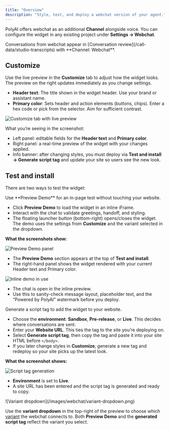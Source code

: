 ```yaml
---
title: "Overview"
description: "Style, test, and deploy a webchat version of your agent."
---
```


PolyAI offers webchat as an additional **Channel** alongside voice. You can configure the widget in any existing project under **Settings → Webchat**.

<Note>
Conversations from webchat appear in [Conversation review](/call-data/studio-transcripts) with **Channel: Webchat**.
</Note>

## Customize

Use the live preview in the **Customize** tab to adjust how the widget looks. The preview on the right updates immediately as you change settings.

- **Header text**: The title shown in the widget header. Use your brand or assistant name.
- **Primary color**: Sets header and action elements (buttons, chips). Enter a hex code or pick from the selector. Aim for sufficient contrast.

![Customize tab with live preview](/images/webchat/main.png)

What you’re seeing in the screenshot:
- Left panel: editable fields for the **Header text** and **Primary color**.
- Right panel: a real-time preview of the widget with your changes applied.
- Info banner: after changing styles, you must deploy via **Test and install → Generate script tag** and update your site so users see the new look.

## Test and install

There are two ways to test the widget:

<Tabs>
  <Tab title="Live test">
  Use **Preview Demo** for an in-page test without touching your website.

  - Click **Preview Demo** to load the widget in an inline iFrame.
  - Interact with the chat to validate greetings, handoff, and styling.
  - The floating launcher button (bottom-right) opens/closes the widget. The demo uses the settings from **Customize** and the variant selected in the dropdown.

  **What the screenshots show:**

  ![Preview Demo panel](/images/webchat/preview-test-panel.png)

  - The **Preview Demo** section appears at the top of **Test and install**.
  - The right-hand panel shows the widget rendered with your current Header text and Primary color.

  ![Inline demo in use](/images/webchat/live-test.png)

  - The chat is open in the inline preview.
  - Use this to sanity-check message layout, placeholder text, and the “Powered by PolyAI” watermark before you deploy.
  </Tab>

  <Tab title="Embedded script">
  Generate a script tag to add the widget to your website.

  - Choose the **environment**: **Sandbox**, **Pre-release**, or **Live**. This decides where conversations are sent.
  - Enter your **Website URL**. This ties the tag to the site you’re deploying on.
  - Select **Generate script tag**, then copy the tag and paste it into your site HTML before `</body>`.
  - If you later change styles in **Customize**, generate a new tag and redeploy so your site picks up the latest look.

  **What the screenshot shows:**

  ![Script tag generation](/images/webchat/script-tag.png)

  - **Environment** is set to **Live**.
  - A site URL has been entered and the script tag is generated and ready to copy.
  </Tab>
</Tabs>

<Note>
![Variant dropdown](/images/webchat/variant-dropdown.png)

Use the **variant dropdown** in the top-right of the preview to choose which [variant](/variant-management/introduction) the webchat connects to. Both **Preview Demo** and the **generated script tag** reflect the variant you select.
</Note>